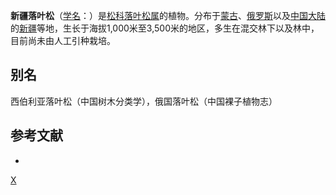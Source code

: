 {{Speciesbox 
| taxon = Larix sibirica
| authority = Ledeb.
}}
'''新疆落叶松'''（[[学名|学名]]：{{lang|la|''Larix sibirica''}}）是[[松科|松科]][[落叶松属|落叶松属]]的植物。分布于[[蒙古|蒙古]]、[[俄罗斯|俄罗斯]]以及[[中国大陆|中国大陆]]的[[新疆|新疆]]等地，生长于海拔1,000米至3,500米的地区，多生在混交林下以及林中，目前尚未由人工引种栽培。

== 别名 ==
西伯利亚落叶松（中国树木分类学），俄国落叶松（中国裸子植物志）

== 参考文献 ==
<div class="references-small">
* {{cite web| url =http://www.bioinfo.cn/db05/KmzwSpecies.php?action=view&id=16899| title =新疆落叶松| work =《中国高等植物数据库全库》| publisher =中国科学院微生物研究所| author =昆明植物研究所| accessdate =2009-02-25| deadurl =yes| archiveurl =https://web.archive.org/web/20160305032221/http://www.bioinfo.cn/db05/KmzwSpecies.php?action=view&id=16899| archivedate =2016-03-05}}
</div>
{{Taxonbar|from=Q754765}}

[[Category:落叶松属|X]]


{{植物小作品}}